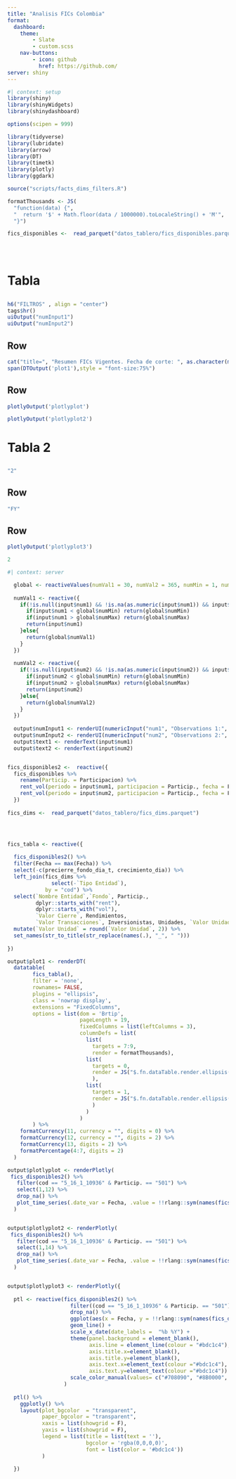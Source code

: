 ```yaml
--- 
title: "Analisis FICs Colombia"
format: 
  dashboard:
    theme:
        - Slate
        - custom.scss
    nav-buttons:
        - icon: github
          href: https://github.com/
server: shiny
---
```


```r
#| context: setup
library(shiny)
library(shinyWidgets)
library(shinydashboard)

options(scipen = 999)

library(tidyverse)
library(lubridate)
library(arrow)
library(DT)
library(timetk)
library(plotly)
library(ggdark)

source("scripts/facts_dims_filters.R")

formatThousands <- JS(
  "function(data) {",
  "  return '$' + Math.floor(data / 1000000).toLocaleString() + 'M'",
  "}")

fics_disponibles <-  read_parquet("datos_tablero/fics_disponibles.parquet") 


  
```


# Tabla

## {.sidebar}

```r
h6("FILTROS" , align = "center")
tags$hr()
uiOutput("numInput1")
uiOutput("numInput2")
```


## Row {width=60%}

```r
cat("title=", "Resumen FICs Vigentes. Fecha de corte: ", as.character(max(fics_disponibles$Fecha)))
span(DTOutput('plot1'),style = "font-size:75%")
```

## Row {height=30%}

```r
plotlyOutput('plotlyplot')
```

```r
plotlyOutput('plotlyplot2')
```

# Tabla 2

## {.sidebar}

```r
"2"
```


## Row {height=70%}

```r
"FY"
```

## Row {height=30%}

```r
plotlyOutput('plotlyplot3')
```

```r
2
```


```r
#| context: server

  global <- reactiveValues(numVal1 = 30, numVal2 = 365, numMin = 1, numMax = 365)
  
  numVal1 <- reactive({
    if(!is.null(input$num1) && !is.na(as.numeric(input$num1)) && input$num1 != "-"){
      if(input$num1 < global$numMin) return(global$numMin)
      if(input$num1 > global$numMax) return(global$numMax)
      return(input$num1)
    }else{
      return(global$numVal1)
    }
  })
  
  numVal2 <- reactive({
    if(!is.null(input$num2) && !is.na(as.numeric(input$num2)) && input$num2 != "-"){
      if(input$num2 < global$numMin) return(global$numMin)
      if(input$num2 > global$numMax) return(global$numMax)
      return(input$num2)
    }else{
      return(global$numVal2)
    }
  })
  
  output$numInput1 <- renderUI(numericInput("num1", "Observations 1:", min = global$numMin, max = global$numMax, value = numVal1()))
  output$numInput2 <- renderUI(numericInput("num2", "Observations 2:", min = global$numMin, max = global$numMax, value = numVal2()))
  output$text1 <- renderText(input$num1)
  output$text2 <- renderText(input$num2)


fics_disponibles2 <-  reactive({
  fics_disponibles %>% 
    rename(Particip. = Participacion) %>% 
    rent_vol(periodo = input$num1, participacion = Particip., fecha = Fecha) %>% 
    rent_vol(periodo = input$num2, participacion = Particip., fecha = Fecha)
  })
  
fics_dims <-  read_parquet("datos_tablero/fics_dims.parquet")




fics_tabla <- reactive({
  
  fics_disponibles2() %>% 
  filter(Fecha == max(Fecha)) %>% 
  select(-c(precierre_fondo_dia_t, crecimiento_dia)) %>% 
  left_join(fics_dims %>% 
              select(-`Tipo Entidad`), 
            by = "cod") %>% 
  select(`Nombre Entidad`,`Fondo`, Particip.,
         dplyr::starts_with("rent"),
         dplyr::starts_with("vol"),
         `Valor Cierre`, Rendimientos,
         `Valor Transacciones`, Inversionistas, Unidades, `Valor Unidad`) %>% 
  mutate(`Valor Unidad` = round(`Valor Unidad`, 2)) %>% 
  set_names(str_to_title(str_replace(names(.), "_", " ")))
  
})

output$plot1 <- renderDT(
  datatable(
        fics_tabla(), 
        filter = 'none',
        rownames= FALSE,
        plugins = "ellipsis",
        class = 'nowrap display',
        extensions = "FixedColumns",
        options = list(dom = 'Brtip',
                       pageLength = 19,
                       fixedColumns = list(leftColumns = 3),
                       columnDefs = list(
                         list(
                           targets = 7:9, 
                           render = formatThousands),
                         list(
                           targets = 0,
                           render = JS("$.fn.dataTable.render.ellipsis( 20, false )")
                           ),
                         list(
                           targets = 1,
                           render = JS("$.fn.dataTable.render.ellipsis( 30, false )")
                           )
                         )
                       )
        ) %>% 
    formatCurrency(11, currency = "", digits = 0) %>% 
    formatCurrency(12, currency = "", digits = 2) %>% 
    formatCurrency(13, digits = 2) %>% 
    formatPercentage(4:7, digits = 2)
  )

output$plotlyplot <- renderPlotly(
 fics_disponibles2() %>% 
   filter(cod == "5_16_1_10936" & Particip. == "501") %>% 
   select(1,12) %>%
   drop_na() %>% 
   plot_time_series(.date_var = Fecha, .value = !!rlang::sym(names(fics_disponibles2())[12]), .smooth = FALSE)
  )


output$plotlyplot2 <- renderPlotly(
 fics_disponibles2() %>% 
   filter(cod == "5_16_1_10936" & Particip. == "501") %>% 
   select(1,14) %>% 
   drop_na() %>% 
   plot_time_series(.date_var = Fecha, .value = !!rlang::sym(names(fics_disponibles2())[14]), .smooth = FALSE)
  )


output$plotlyplot3 <- renderPlotly({
  
  ptl <- reactive(fics_disponibles2() %>% 
                    filter((cod == "5_16_1_10936" & Particip. == "501")|(cod == "5_16_1_18462" & Particip. == "513")) %>% 
                    drop_na() %>% 
                    ggplot(aes(x = Fecha, y = !!rlang::sym(names(fics_disponibles2())[14]), colour = cod)) +
                    geom_line() +
                    scale_x_date(date_labels =  "%b %Y") +
                    theme(panel.background = element_blank(),
                          axis.line = element_line(colour = "#bdc1c4"),
                          axis.title.x=element_blank(),
                          axis.title.y=element_blank(),
                          axis.text.x=element_text(colour ="#bdc1c4"),
                          axis.text.y=element_text(colour ="#bdc1c4")) +
                    scale_color_manual(values= c("#708090", "#8B0000", "#2F4F4F", "#DAA520", "#483D8B", "#B8860B", "#556B2F", "#FFA500", "#8B4513", "#1E90FF"))
                  )
  
  ptl() %>% 
    ggplotly() %>%
    layout(plot_bgcolor  = "transparent",
           paper_bgcolor = "transparent",
           xaxis = list(showgrid = F),
           yaxis = list(showgrid = F), 
           legend = list(title = list(text = ''),
                         bgcolor = 'rgba(0,0,0,0)',
                         font = list(color = '#bdc1c4'))
           )

  })

```

